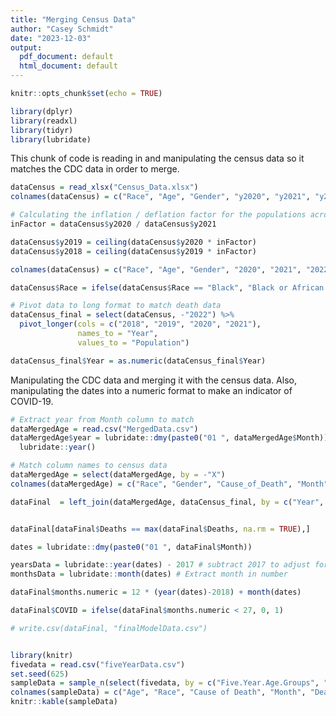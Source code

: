 ```yaml
---
title: "Merging Census Data"
author: "Casey Schmidt"
date: "2023-12-03"
output:
  pdf_document: default
  html_document: default
---
```


```r
knitr::opts_chunk$set(echo = TRUE)
```

```r
library(dplyr)
library(readxl)
library(tidyr)
library(lubridate)
```

This chunk of code is reading in and manipulating the census data so it matches the CDC data in order to merge. 
```r
dataCensus = read_xlsx("Census_Data.xlsx")
colnames(dataCensus) = c("Race", "Age", "Gender", "y2020", "y2021", "y2022")

# Calculating the inflation / deflation factor for the populations across years 
inFactor = dataCensus$y2020 / dataCensus$y2021

dataCensus$y2019 = ceiling(dataCensus$y2020 * inFactor)
dataCensus$y2018 = ceiling(dataCensus$y2019 * inFactor)

colnames(dataCensus) = c("Race", "Age", "Gender", "2020", "2021", "2022", "2019", "2018") 

dataCensus$Race = ifelse(dataCensus$Race == "Black", "Black or African American", dataCensus$Race)

# Pivot data to long format to match death data
dataCensus_final = select(dataCensus, -"2022") %>%
  pivot_longer(cols = c("2018", "2019", "2020", "2021"), 
               names_to = "Year", 
               values_to = "Population")

dataCensus_final$Year = as.numeric(dataCensus_final$Year)

```

Manipulating the CDC data and merging it with the census data. Also, manipulating the dates into a numeric format to make an indicator of COVID-19. 
```r
# Extract year from Month column to match 
dataMergedAge = read.csv("MergedData.csv")
dataMergedAge$year = lubridate::dmy(paste0("01 ", dataMergedAge$Month)) %>%
  lubridate::year()

# Match column names to census data
dataMergedAge = select(dataMergedAge, by = -"X")
colnames(dataMergedAge) = c("Race", "Gender", "Cause_of_Death", "Month", "Age", "Deaths", "Year")

dataFinal  = left_join(dataMergedAge, dataCensus_final, by = c("Year", "Age", "Gender", "Race"))


dataFinal[dataFinal$Deaths == max(dataFinal$Deaths, na.rm = TRUE),]

dates = lubridate::dmy(paste0("01 ", dataFinal$Month))

yearsData = lubridate::year(dates) - 2017 # subtract 2017 to adjust for first year being 2018
monthsData = lubridate::month(dates) # Extract month in number

dataFinal$months.numeric = 12 * (year(dates)-2018) + month(dates)

dataFinal$COVID = ifelse(dataFinal$months.numeric < 27, 0, 1)

# write.csv(dataFinal, "finalModelData.csv")



```

\newpage

```r
library(knitr)
fivedata = read.csv("fiveYearData.csv")
set.seed(625)
sampleData = sample_n(select(fivedata, by = c("Five.Year.Age.Groups", "Single.Race.6", "Drug.Alcohol.Induced", "Month", "Deaths", "Population")), 10)
colnames(sampleData) = c("Age", "Race", "Cause of Death", "Month", "Deaths", "Population")
knitr::kable(sampleData)
```

